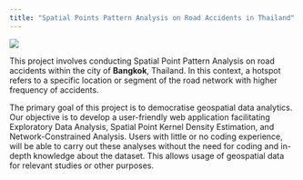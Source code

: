 ```yaml
---
title: "Spatial Points Pattern Analysis on Road Accidents in Thailand"
---
```


![](gaa-project/images/Bangkok_downtown_traffic.jpg)

This project involves conducting Spatial Point Pattern Analysis on road accidents within the city of **Bangkok**, Thailand. In this context, a hotspot refers to a specific location or segment of the road network with higher frequency of accidents.

The primary goal of this project is to democratise geospatial data analytics. Our objective is to develop a user-friendly web application facilitating Exploratory Data Analysis, Spatial Point Kernel Density Estimation, and Network-Constrained Analysis. Users with little or no coding experience, will be able to carry out these analyses without the need for coding and in-depth knowledge about the dataset. This allows usage of geospatial data for relevant studies or other purposes.
